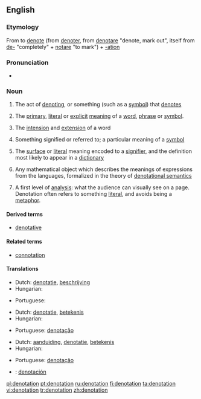 ==English==
{{wikipedia}}

===Etymology===
From to [[denote]] (from {{etyl|frm}} [[denoter]], from {{etyl|la}} [[denotare]] "denote, mark out", itself from [[de-]] "completely" + [[notare]] "to mark") + [[-ation]]

===Pronunciation===
* {{rhymes|eɪʃǝn}}

===Noun===
{{en-noun}}

# The act of [[denoting]], or something (such as a [[symbol]]) that [[denote]]s
# {{logic|linguistics|semiotics}} The [[primary]], [[literal]] or [[explicit]] [[meaning]] of a [[word]], [[phrase]] or [[symbol]].
# {{philosophy|logic}} The [[intension]] and [[extension]] of a word
# {{semantics}} Something signified or referred to; a particular meaning of a [[symbol]]
# {{semiotics}} The [[surface]] or [[literal]] meaning encoded to a [[signifier]], and the definition most likely to appear in a [[dictionary]]
# {{computer science}} Any mathematical object which describes the meanings of expressions from the languages, formalized in the theory of [[denotational semantics]]
# {{context|media-studies}} A first level of [[analysis]]: what the audience can visually see on a page. Denotation often refers to something [[literal]], and avoids being a [[metaphor]].

====Derived terms====
* [[denotative]]

====Related terms====
* [[connotation]]

====Translations====
{{trans-top|act of denoting}}
* Dutch: [[denotatie]], [[beschrijving]]
* Hungarian: {{t|hu|megjelölés}}
{{trans-mid}}
* Portuguese: {{t+|pt|denotação|f}}
{{trans-bottom}}

{{trans-top|primary or explicit meaning}}
* Dutch: [[denotatie]], [[betekenis]] 
* Hungarian: {{t|hu|jelentés}}
{{trans-mid}}
* Portuguese: [[denotação]] {{f}}
{{trans-bottom}}

{{trans-top|something signified or referred to}}
* Dutch: [[aanduiding]], [[denotatie]], [[betekenis]] 
* Hungarian: {{t+|hu|jel}}
{{trans-mid}}
* Portuguese: [[denotação]] {{f}}
{{trans-bottom}}

{{checktrans-top}}
* {{ttbc|Spanish}}: [[denotación]]
{{checktrans-bottom}}

[[pl:denotation]]
[[pt:denotation]]
[[ru:denotation]]
[[fi:denotation]]
[[ta:denotation]]
[[vi:denotation]]
[[tr:denotation]]
[[zh:denotation]]